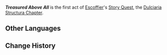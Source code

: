 {{Stub}}
{{Upcoming}}
{{Act Infobox
|image          = Story Card Dulciaria Structura Chapter Act I.png
|type           = Story
|chapter        = Dulciaria Structura Chapter
|actNum         = I
|character      = Escoffier
|ARReq          = 
|archonQuestReq = 
|storyQuestReq  = 
}}
<!--{{Description|}}-->
'''''Treasured Above All''''' is the first act of [[Escoffier]]'s [[Story Quest]], the [[Dulciaria Structura Chapter]].<!-- In order to unlock this quest line, the player must have completed {{Quest||showType=0}} and reached [[Adventure Rank]] 40.--><!--

==List of Quests==
# [[]]

==Summary==
;
----
;
----
;

==Characters==
{{Character Appearances}}

==Soundtracks==
{{Soundtracks by Category Table|type=quest}}
-->
==Other Languages==
{{Other Languages
|en       = Treasured Above All
|zhs      = 
|zhs_rm   = 
|zht      = 
|zht_rm   = 
|zh_tl    = 
|ja       = 
|ja_rm    = 
|ja_tl    = 
|ko       = 
|ko_tl    = 
|es       = 
|es_tl    = 
|fr       = 
|fr_tl    = 
|ru       = 
|ru_tl    = 
|th       = 
|th_rm    = 
|th_tl    = 
|vi       = 
|vi_tl    = 
|de       = 
|de_tl    = 
|id       = 
|id_tl    = 
|pt       = 
|pt_tl    = 
|tr       = 
|tr_tl    = 
|it       = 
|it_tl    = 
}}

==Change History==
{{Change History|5.6}}